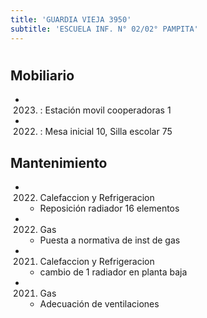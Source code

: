 ```yaml
---
title: 'GUARDIA VIEJA 3950'
subtitle: 'ESCUELA INF. N° 02/02° PAMPITA'
---
```


#


## Mobiliario

*  (2023) : Estación movil cooperadoras 1 

*  (2022) : Mesa inicial 10, Silla escolar 75 





## Mantenimiento

*  (2022) Calefaccion y Refrigeracion 
    + Reposición radiador 16 elementos

*  (2022) Gas 
    + Puesta a normativa de inst de gas

*  (2021) Calefaccion y Refrigeracion 
    + cambio de 1 radiador en planta baja

*  (2021) Gas 
    + Adecuación de ventilaciones




